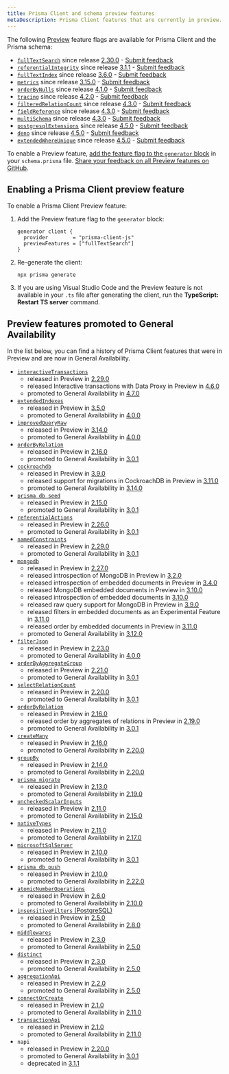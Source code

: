 ```yaml
---
title: Prisma Client and schema preview features
metaDescription: Prisma Client features that are currently in preview.
---
```


<TopBlock>

The following [Preview](/about/prisma/releases#preview) feature flags are available for Prisma Client and the Prisma schema:

- [`fullTextSearch`](/concepts/components/prisma-client/full-text-search) since release [2.30.0](https://github.com/prisma/prisma/releases/tag/2.30.0) - [Submit feedback](https://github.com/prisma/prisma/issues/8877)
- [`referentialIntegrity`](/concepts/components/prisma-schema/relations/relation-mode) since release [3.1.1](https://github.com/prisma/prisma/releases/tag/3.1.1) - [Submit feedback](https://github.com/prisma/prisma/issues/9380)
- [`fullTextIndex`](/concepts/components/prisma-schema/indexes#full-text-indexes-mysql-and-mongodb) since release [3.6.0](https://github.com/prisma/prisma/releases/tag/3.6.0) - [Submit feedback](https://github.com/prisma/prisma/issues/10539)
- [`metrics`](/concepts/components/prisma-client/metrics) since release [3.15.0](https://github.com/prisma/prisma/releases/tag/3.15.0) - [Submit feedback](https://github.com/prisma/prisma/issues/13579)
- [`orderByNulls`](/concepts/components/prisma-client/filtering-and-sorting#sort-with-null-records-first-or-last) since release [4.1.0](https://github.com/prisma/prisma/releases/tag/4.1.0) - [Submit feedback](https://github.com/prisma/prisma/issues/14377)
- [`tracing`](/concepts/components/prisma-client/opentelemetry-tracing) since release [4.2.0](https://github.com/prisma/prisma/releases/tag/4.2.0) - [Submit feedback](https://github.com/prisma/prisma/issues/14640)
- [`filteredRelationCount`](/concepts/components/prisma-client/aggregation-grouping-summarizing#filter-the-relation-count) since release [4.3.0](https://github.com/prisma/prisma/releases/tag/4.3.0) - [Submit feedback](https://github.com/prisma/prisma/issues/15069)
- [`fieldReference`](/reference/api-reference/prisma-client-reference#compare-columns-in-the-same-table) since release [4.3.0](https://github.com/prisma/prisma/releases/tag/4.3.0) - [Submit feedback](https://github.com/prisma/prisma/issues/15068)
- [`multiSchema`](https://github.com/prisma/prisma/issues/1122#issuecomment-1231773471) since release [4.3.0](https://github.com/prisma/prisma/releases/tag/4.3.0) - [Submit feedback](https://github.com/prisma/prisma/issues/15077)
- [`postgresqlExtensions`](/concepts/components/prisma-schema/postgresql-extensions) since release [4.5.0](https://github.com/prisma/prisma/releases/tag/4.5.0) - [Submit feedback](https://github.com/prisma/prisma/issues/15835)
- [`deno`](/guides/deployment/deployment-guides/deploying-to-deno-deploy) since release [4.5.0](https://github.com/prisma/prisma/releases/tag/4.5.0) - [Submit feedback](https://github.com/prisma/prisma/issues/15844)
- [`extendedWhereUnique`](/reference/api-reference/prisma-client-reference#filter-on-non-unique-fields-with-userwhereuniqueinput) since release [4.5.0](https://github.com/prisma/prisma/releases/tag/4.5.0) - [Submit feedback](https://github.com/prisma/prisma/issues/15837)

To enable a Preview feature, [add the feature flag to the `generator` block](#enabling-a-prisma-client-preview-feature) in your `schema.prisma` file. [Share your feedback on all Preview features on GitHub](https://github.com/prisma/prisma/issues/3108).

</TopBlock>

## Enabling a Prisma Client preview feature

To enable a Prisma Client Preview feature:

1. Add the Preview feature flag to the `generator` block:

   ```prisma
   generator client {
     provider        = "prisma-client-js"
     previewFeatures = ["fullTextSearch"]
   }
   ```

2. Re-generate the client:

   ```terminal
   npx prisma generate
   ```

3. If you are using Visual Studio Code and the Preview feature is not available in your `.ts` file after generating the client, run the **TypeScript: Restart TS server** command.

## Preview features promoted to General Availability

In the list below, you can find a history of Prisma Client features that were in Preview and are now in General Availability.

- [`interactiveTransactions`](/concepts/components/prisma-client/transactions#interactive-transactions)
   * released in Preview in [2.29.0](https://github.com/prisma/prisma/releases/tag/2.29.0)
   * released Interactive transactions with Data Proxy in Preview in [4.6.0](https://github.com/prisma/prisma/releases/tag/4.6.0)
   * promoted to General Availability in [4.7.0](https://github.com/prisma/prisma/releases/tag/4.7.0)
- [`extendedIndexes`](/concepts/components/prisma-schema/indexes)
   * released in Preview in [3.5.0](https://github.com/prisma/prisma/releases/tag/3.5.0)
   * promoted to General Availability in [4.0.0](https://github.com/prisma/prisma/releases/tag/4.0.0)
- [`improvedQueryRaw`](/concepts/components/prisma-client/raw-database-access#raw-query-type-mapping)
   * released in Preview in [3.14.0](https://github.com/prisma/prisma/releases/tag/3.14.0)
   * promoted to General Availability in [4.0.0](https://github.com/prisma/prisma/releases/tag/4.0.0)
- [`orderByRelation`](/concepts/components/prisma-client/filtering-and-sorting#sort-by-relation)
   * released in Preview in [2.16.0](https://github.com/prisma/prisma/releases/tag/2.16.0)
   * promoted to General Availability in [3.0.1](https://github.com/prisma/prisma/releases/tag/3.0.1)
- [`cockroachdb`](/concepts/database-connectors/cockroachdb)
   * released in Preview in [3.9.0](https://github.com/prisma/prisma/releases/tag/3.9.0)
   * released support for migrations in CockroachDB in Preview in [3.11.0](https://github.com/prisma/prisma/releases/tag/3.11.0)
   * promoted to General Availability in [3.14.0](https://github.com/prisma/prisma/releases/tag/3.14.0)
- [`prisma db seed`](/guides/database/seed-database)
   * released in Preview in [2.15.0](https://github.com/prisma/prisma/releases/tag/2.15.0)
   * promoted to General Availability in [3.0.1](https://github.com/prisma/prisma/releases/tag/3.0.1)
- [`referentialActions`](/concepts/components/prisma-schema/relations/referential-actions)
   * released in Preview in [2.26.0](https://github.com/prisma/prisma/releases/tag/2.26.0)
   * promoted to General Availability in [3.0.1](https://github.com/prisma/prisma/releases/tag/3.0.1)
- [`namedConstraints`](/concepts/components/prisma-schema/names-in-underlying-database#constraint-and-index-names)
   * released in Preview in [2.29.0](https://github.com/prisma/prisma/releases/tag/2.29.0)
   * promoted to General Availability in [3.0.1](https://github.com/prisma/prisma/releases/tag/3.0.1)
- [`mongodb`](/concepts/database-connectors/mongodb)
   * released in Preview in [2.27.0](https://github.com/prisma/prisma/releases/tag/2.27.0)
   * released introspection of MongoDB in Preview in [3.2.0](https://github.com/prisma/prisma/releases/tag/3.2.0)
   * released introspection of embedded documents in Preview in [3.4.0](https://github.com/prisma/prisma/releases/tag/3.4.0)
   * released MongoDB embedded documents in Preview in [3.10.0](https://github.com/prisma/prisma/releases/tag/3.10.0)
   * released introspection of embedded documents in [3.10.0](https://github.com/prisma/prisma/releases/tag/3.10.0)
   * released raw query support for MongoDB in Preview in [3.9.0](https://github.com/prisma/prisma/releases/tag/3.9.0)
   * released filters in embedded documents as an Experimental Feature in [3.11.0](https://github.com/prisma/prisma/releases/tag/3.11.0)
   * released order by embedded documents in Preview in [3.11.0](https://github.com/prisma/prisma/releases/tag/3.11.0)
   * promoted to General Availability in [3.12.0](https://github.com/prisma/prisma/releases/tag/3.12.0)
- [`filterJson`](/concepts/components/prisma-client/working-with-fields/working-with-json-fields#filter-on-a-json-field)
   * released in Preview in [2.23.0](https://github.com/prisma/prisma/releases/tag/2.23.0)
   * promoted to General Availability in [4.0.0](https://github.com/prisma/prisma/releases/tag/4.0.0)
- [`orderByAggregateGroup`](/concepts/components/prisma-client/aggregation-grouping-summarizing#order-by-aggregate-group)
   * released in Preview in [2.21.0](https://github.com/prisma/prisma/releases/tag/2.21.0)
   * promoted to General Availability in [3.0.1](https://github.com/prisma/prisma/releases/tag/3.0.1)
- [`selectRelationCount`](/concepts/components/prisma-client/aggregation-grouping-summarizing#count-relations)
   * released in Preview in [2.20.0](https://github.com/prisma/prisma/releases/tag/2.20.0)
   * promoted to General Availability in [3.0.1](https://github.com/prisma/prisma/releases/tag/3.0.1)
- [`orderByRelation`](/concepts/components/prisma-client/filtering-and-sorting#sort-by-relation)
   * released in Preview in [2.16.0](https://github.com/prisma/prisma/releases/tag/2.16.0)
   * released order by aggregates of relations in Preview in [2.19.0](https://github.com/prisma/prisma/releases/tag/2.19.0)
   * promoted to General Availability in [3.0.1](https://github.com/prisma/prisma/releases/tag/3.0.1)
- [`createMany`](/reference/api-reference/prisma-client-reference#createmany)
   * released in Preview in [2.16.0](https://github.com/prisma/prisma/releases/tag/2.16.0)
   * promoted to General Availability in [2.20.0](https://github.com/prisma/prisma/releases/tag/2.20.0)
- [`groupBy`](/reference/api-reference/prisma-client-reference#groupby)
   * released in Preview in [2.14.0](https://github.com/prisma/prisma/releases/tag/2.14.0)
   * promoted to General Availability in [2.20.0](https://github.com/prisma/prisma/releases/tag/2.20.0)
- [`prisma migrate`](/concepts/components/prisma-migrate)
   * released in Preview in [2.13.0](https://github.com/prisma/prisma/releases/tag/2.13.0)
   * promoted to General Availability in [2.19.0](https://github.com/prisma/prisma/releases/tag/2.19.0)
- [`uncheckedScalarInputs`](/concepts/components/prisma-client/relation-queries#create-a-single-record-and-multiple-related-records)
   * released in Preview in [2.11.0](https://github.com/prisma/prisma/releases/tag/2.11.0)
   * promoted to General Availability in [2.15.0](https://github.com/prisma/prisma/releases/tag/2.15.0)
- [`nativeTypes`](/concepts/components/prisma-schema/data-model#native-types-mapping)
   * released in Preview in [2.11.0](https://github.com/prisma/prisma/releases/tag/2.11.0)
   * promoted to General Availability in [2.17.0](https://github.com/prisma/prisma/releases/tag/2.17.0)
- [`microsoftSqlServer`](/concepts/database-connectors/sql-server)
   * released in Preview in [2.10.0](https://github.com/prisma/prisma/releases/tag/2.10.0)
   * promoted to General Availability in [3.0.1](https://github.com/prisma/prisma/releases/tag/3.0.1)
- [`prisma db push`](/guides/database/prototyping-schema-db-push)
   * released in Preview in [2.10.0](https://github.com/prisma/prisma/releases/tag/2.10.0)
   * promoted to General Availability in [2.22.0](https://github.com/prisma/prisma/releases/tag/2.22.0)
- [`atomicNumberOperations`](/reference/api-reference/prisma-client-reference#atomic-number-operations)
   * released in Preview in [2.6.0](https://github.com/prisma/prisma/releases/tag/2.6.0)
   * promoted to General Availability in [2.10.0](https://github.com/prisma/prisma/releases/tag/2.10.0)
- [`insensitiveFilters` (PostgreSQL)](/concepts/components/prisma-client/filtering-and-sorting#case-insensitive-filtering)
   * released in Preview in [2.5.0](https://github.com/prisma/prisma/releases/tag/2.5.0)
   * promoted to General Availability in [2.8.0](https://github.com/prisma/prisma/releases/tag/2.8.0)
- [`middlewares`](/concepts/components/prisma-client/middleware)
   * released in Preview in [2.3.0](https://github.com/prisma/prisma/releases/tag/2.3.0)
   * promoted to General Availability in [2.5.0](https://github.com/prisma/prisma/releases/tag/2.5.0)
- [`distinct`](/reference/api-reference/prisma-client-reference#distinct)
   * released in Preview in [2.3.0](https://github.com/prisma/prisma/releases/tag/2.3.0)
   * promoted to General Availability in [2.5.0](https://github.com/prisma/prisma/releases/tag/2.5.0)
- [`aggregationApi`](/concepts/components/prisma-client/aggregation-grouping-summarizing#aggregate)
   * released in Preview in [2.2.0](https://github.com/prisma/prisma/releases/tag/2.2.0)
   * promoted to General Availability in [2.5.0](https://github.com/prisma/prisma/releases/tag/2.5.0)
- [`connectOrCreate`](/reference/api-reference/prisma-client-reference#connectorcreate)
   * released in Preview in [2.1.0](https://github.com/prisma/prisma/releases/tag/2.1.0)
   * promoted to General Availability in [2.11.0](https://github.com/prisma/prisma/releases/tag/2.11.0)
- [`transactionApi`](/concepts/components/prisma-client/transactions#the-transaction-api)
   * released in Preview in [2.1.0](https://github.com/prisma/prisma/releases/tag/2.1.0)
   * promoted to General Availability in [2.11.0](https://github.com/prisma/prisma/releases/tag/2.11.0)
- `napi`
   * released in Preview in [2.20.0](https://github.com/prisma/prisma/releases/tag/2.20.0)
   * promoted to General Availability in [3.0.1](https://github.com/prisma/prisma/releases/tag/3.0.1)
   * deprecated in [3.1.1](https://github.com/prisma/prisma/releases/tag/3.1.1)
